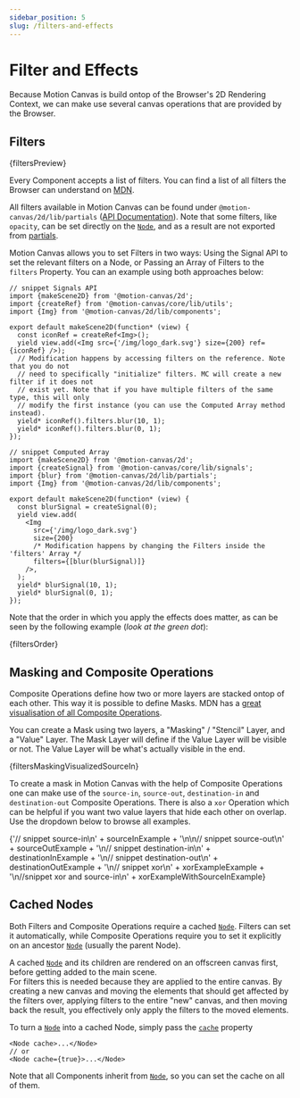 ```yaml
---
sidebar_position: 5
slug: /filters-and-effects
---
```



# Filter and Effects

Because Motion Canvas is build ontop of the Browser's 2D Rendering Context, we
can make use several canvas operations that are provided by the Browser.

## Filters

<Fiddle mode="preview">{filtersPreview}</Fiddle>

Every Component accepts a list of filters. You can find a list of all filters
the Browser can understand on
[MDN](https://developer.mozilla.org/en-US/docs/Web/API/CanvasRenderingContext2D/filter).

All filters available in Motion Canvas can be found under
`@motion-canvas/2d/lib/partials`
([API Documentation](/api/2d/partials#Functions)). Note that some filters, like
`opacity`, can be set directly on the [`Node`](/api/2d/components/Node#opacity),
and as a result are not exported from [partials](/api/2d/partials#Functions).

Motion Canvas allows you to set Filters in two ways: Using the Signal API to set
the relevant filters on a Node, or Passing an Array of Filters to the `filters`
Property. You can an example using both approaches below:

```tsx editor
// snippet Signals API
import {makeScene2D} from '@motion-canvas/2d';
import {createRef} from '@motion-canvas/core/lib/utils';
import {Img} from '@motion-canvas/2d/lib/components';

export default makeScene2D(function* (view) {
  const iconRef = createRef<Img>();
  yield view.add(<Img src={'/img/logo_dark.svg'} size={200} ref={iconRef} />);
  // Modification happens by accessing filters on the reference. Note that you do not
  // need to specifically "initialize" filters. MC will create a new filter if it does not
  // exist yet. Note that if you have multiple filters of the same type, this will only
  // modify the first instance (you can use the Computed Array method instead).
  yield* iconRef().filters.blur(10, 1);
  yield* iconRef().filters.blur(0, 1);
});

// snippet Computed Array
import {makeScene2D} from '@motion-canvas/2d';
import {createSignal} from '@motion-canvas/core/lib/signals';
import {blur} from '@motion-canvas/2d/lib/partials';
import {Img} from '@motion-canvas/2d/lib/components';

export default makeScene2D(function* (view) {
  const blurSignal = createSignal(0);
  yield view.add(
    <Img
      src={'/img/logo_dark.svg'}
      size={200}
      /* Modification happens by changing the Filters inside the 'filters' Array */
      filters={[blur(blurSignal)]}
    />,
  );
  yield* blurSignal(10, 1);
  yield* blurSignal(0, 1);
});
```

Note that the order in which you apply the effects does matter, as can be seen
by the following example (_look at the green dot_):

<Fiddle mode="preview">{filtersOrder}</Fiddle>

## Masking and Composite Operations

Composite Operations define how two or more layers are stacked ontop of each
other. This way it is possible to define Masks. MDN has a
[great visualisation of all Composite Operations](https://developer.mozilla.org/en-US/docs/Web/API/CanvasRenderingContext2D/globalCompositeOperation#operations).

You can create a Mask using two layers, a "Masking" / "Stencil" Layer, and a
"Value" Layer. The Mask Layer will define if the Value Layer will be visible or
not. The Value Layer will be what's actually visible in the end.

<Fiddle mode="preview">{filtersMaskingVisualizedSourceIn}</Fiddle>

To create a mask in Motion Canvas with the help of Composite Operations one can
make use of the `source-in`, `source-out`, `destination-in` and
`destination-out` Composite Operations. There is also a `xor` Operation which
can be helpful if you want two value layers that hide each other on overlap. Use
the dropdown below to browse all examples.


<Fiddle>
  {'// snippet source-in\n' +
    sourceInExample +
    '\n\n// snippet source-out\n' +
    sourceOutExample +
    '\n// snippet destination-in\n' +
    destinationInExample +
    '\n// snippet destination-out\n' +
    destinationOutExample +
    '\n// snippet xor\n' +
    xorExampleExample +
    '\n//snippet xor and source-in\n' +
    xorExampleWithSourceInExample}
</Fiddle>

## Cached Nodes

Both Filters and Composite Operations require a cached
[`Node`](/api/2d/components/Node). Filters can set it automatically, while
Composite Operations require you to set it explicitly on an ancestor
[`Node`](/api/2d/components/Node) (usually the parent Node).

A cached [`Node`](/api/2d/components/Node) and its children are rendered on an
offscreen canvas first, before getting added to the main scene.  
For filters this is needed because they are applied to the entire canvas. By
creating a new canvas and moving the elements that should get affected by the
filters over, applying filters to the entire "new" canvas, and then moving back
the result, you effectively only apply the filters to the moved elements.

To turn a [`Node`](/api/2d/components/Node) into a cached Node, simply pass the
[`cache`](/api/2d/components/NodeProps/#cache) property

```tsx
<Node cache>...</Node>
// or
<Node cache={true}>...</Node>
```

Note that all Components inherit from [`Node`](/api/2d/components/Node), so you
can set the cache on all of them.
